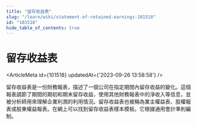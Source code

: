 ```yaml
---
title: "留存收益表"
slug: "/learn/wiki/statement-of-retained-earnings-101518"
id: "101518"
hide_table_of_contents: true
---
```



# 留存收益表

<ArticleMeta id={101518} updatedAt={'2023-09-26 13:58:58'} />
<div className='border-solid border-b border-t-0 my-4 border-[var(--ifm-color-gray-300)]' />

留存收益表是一份財務報表，描述了一個公司在指定期間內留存收益的變化。這個報表調節了期間的期初和期末留存收益，使用其他財務報表中的淨收入等信息，並被分析師用來理解企業利潤的利用情況。留存收益表也被稱為業主權益表、股權報表或股東權益報表。在網上可以找到留存收益表樣本模板。它根據通用會計準則編制。
